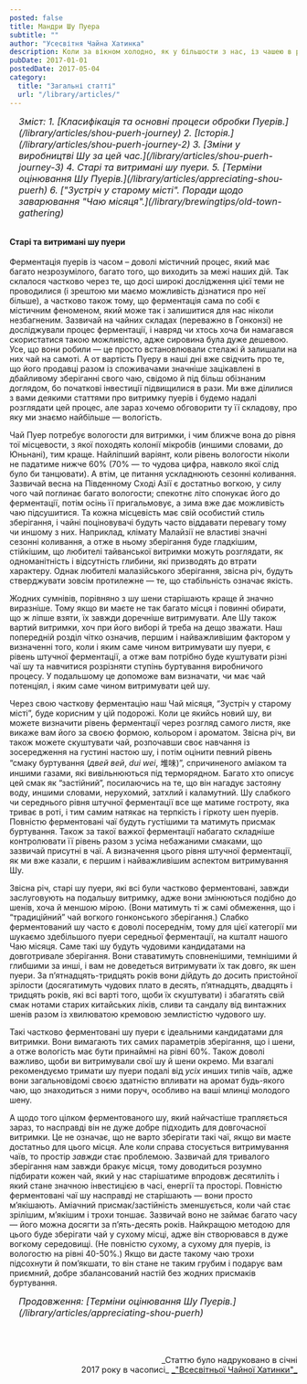 ```yaml
---
posted: false
title: Мандри Шу Пуера
subtitle: ""
author: "Усесвітня Чайна Хатинка"
description: Коли за вікном холодно, як у більшости з нас, із чашею в руках цього темного, насиченого настою ідеально спостерігати за зимовими пейзажами надворі...
pubDate: 2017-01-01
postedDate: 2017-05-04
category: 
  title: "Загальні статті"
  url: "/library/articles/"
---
```


<section style="font-size: 1rem; font-style: italic; padding-left: 1rem; margin-bottom: 2rem;">
    Зміст:
    1. [Класифікація та основні процеси обробки Пуерів.](/library/articles/shou-puerh-journey)
    2. [Історія.](/library/articles/shou-puerh-journey-2)
    3. [Зміни у виробництві Шу за цей час.](/library/articles/shou-puerh-journey-3)
    4. Старі та витримані шу пуери.
    5. [Терміни оцінювання Шу Пуерів.](/library/articles/appreciating-shou-puerh)
    6. ["Зустріч у старому місті". Поради щодо заварювання "Чаю місяця".](/library/brewingtips/old-town-gathering)
</section>


#### Старі та витримані шу пуери
Ферментація пуерів із часом – доволі містичний процес, який має багато незрозумілого, багато того, що виходить за межі наших дій. Так склалося частково через те, що досі широкі дослідження цієї теми не проводилися (і зрештою ми маємо можливість дізнатися про неї більше), а частково також тому, що ферментація сама по собі є містичним феноменом, який може так і залишитися для нас ніколи незбагненим. Зазвичай на чайних складах (переважно в Гонконзі) не досліджували процес ферментації, і навряд чи хтось хоча би намагався скористатися такою можливістю, адже сировина була дуже дешевою. Усе, що вони робили — це просто встановлювали стелажі й залишали на них чай на самоті. А от вартість Пуеру в наші дні вже свідчить про те, що його продавці разом із споживачами значніше зацікавлені в дбайливому зберіганні свого чаю, свідомо й під більш обізнаним доглядом, бо початкові інвестиції підвищилися в рази. Ми вже ділилися з вами деякими статтями про витримку пуерів і будемо надалі розглядати цей процес, але зараз хочемо обговорити ту її складову, про яку ми знаємо найбільше — вологість.

Чай Пуер потребує вологости для витримки, і чим ближче вона до рівня тої місцевости, з якої походять колонії мікробів (иншими словами, до Юньнані), тим краще. Найліпший варіянт, коли рівень вологости ніколи не падатиме нижче 60% (70% — то чудова цифра, навколо якої слід було би танцювати). А втім, це питання ускладнюють сезонні коливання. Зазвичай весна на Південному Сході Азії є достатньо вогкою, у силу чого чай поглинає багато вологости; спекотнє літо спонукає його до ферментації, потім осінь її пригальмовує, а зима вже дає можливість чаю підсушитися. Та кожна місцевість має свій особистий стиль зберігання, і чайні поціновувачі будуть часто віддавати перевагу тому чи иншому з них. Наприклад, клімату Малайзії не властиві значні сезонні коливання, а отже в ньому зберігання буде гладкішим, стійкішим, що любителі тайванської витримки можуть розглядати, як одноманітність і відсутність глибини, які призводять до втрати характеру. Однак любителі малазійського зберігання, звісна річ, будуть стверджувати зовсім протилежне — те, що стабільність означає якість.

Жодних сумнівів, порівняно з шу шени старішають краще й значно виразніше. Тому якщо ви маєте не так багато місця і повинні обирати, що ж ліпше взяти, їх завжди доречніше витримувати. Але Шу також вартий витримки, хоч при його виборі й треба на дещо зважати. Наш попередній розділ чітко означив, першим і найважливішим фактором у визначенні того, коли і яким саме чином витримувати шу пуери, є рівень штучної ферментації, а отже вам потрібно буде куштувати різні чаї шу та навчитися розрізняти ступінь буртування виробничого процесу. У подальшому це допоможе вам визначати, чи має чай потенціял, і яким саме чином витримувати цей шу.

Через свою часткову ферментацію наш Чай місяця, “Зустріч у старому місті”, буде корисним у цій подорожі. Коли це якийсь новий шу, ви можете визначити рівень ферментації через розгляд самого листя, яке викаже вам його за своєю формою, кольором і ароматом. Звісна річ, ви також можете скуштувати чай, розпочавши своє навчання із зосередження на густині настою шу, і потім оцінити певний рівень “смаку буртування (_двей вей_, _dui wei_, 堆味)”, спричиненого аміаком та иншими газами, які вивільнюються під терморядном. Багато хто описує цей смак як “застійний”, посилаючись на те, що він нагадує застояну воду, иншими словами, нерухомий, затхлий і каламутний. Шу слабкого чи середнього рівня штучної ферментації все ще матиме гостроту, яка триває в роті, і тим самим натякає на терпкість і гіркоту шен пуерів. Повністю ферментовані чаї будуть густішими та матимуть присмак буртування. Також за такої важкої ферментації набагато складніше контролювати її рівень разом з усіма небажаними смаками, що зазвичай присутні в чаї. А визначення цього рівня штучної ферментації, як ми вже казали, є першим і найважливішим аспектом витримування Шу.

Звісна річ, старі шу пуери, які всі були частково ферментовані, завжди заслуговують на подальшу витримку, адже вони змінюються подібно до шенів, хоча й меншою мірою. (Вони матимуть ті ж самі обмеження, що і “традиційний” чай вогкого гонконського зберігання.) Слабко ферментований шу часто є доволі посереднім, тому для цієї категорії ми шукаємо здебільшого пуери середньої ферментації, на кшталт нашого Чаю місяця. Саме такі шу будуть чудовими кандидатами на довготривале зберігання. Вони ставатимуть сповненішими, темнішими й глибшими за инші, і вам не доведеться витримувати їх так довго, як шен пуери. За п’ятнадцять-тридцять років вони дійдуть до досить пристойної зрілости (досягатимуть чудових плато в десять, п’ятнадцять, двадцять і тридцять років, які всі варті того, щоби їх скуштувати) і збагатять свій смак нотами старих китайських ліків, сливи та сандалу від винтажних шенів разом із хвилюватою кремовою землистістю чудового шу.

Такі частково ферментовані шу пуери є ідеальними кандидатами для витримки. Вони вимагають тих самих параметрів зберігання, що і шени, а отже вологість має бути принаймні на рівні 60%. Також доволі важливо, щоби ви витримували свої шу й шени окремо. Ми взагалі рекомендуємо тримати шу пуери подалі від _усіх_ инших типів чаїв, адже вони загальновідомі своєю здатністю впливати на аромат будь-якого чаю, що знаходиться з ними поруч, особливо на ваші млинці молодого шену.

А щодо того цілком ферментованого шу, який найчастіше трапляється зараз, то насправді він не дуже добре підходить для довгочасної витримки. Це не означає, що не варто зберігати такі чаї, якщо ви маєте достатньо для цього місця. Але коли справа стосується витримування чаїв, то простір _завжди_ стає проблемою. Зазвичай для тривалого зберігання нам завжди бракує місця, тому доводиться розумно підбирати кожен чай, який у нас старішатиме впродовж десятиліть і який стане значною інвестицією в часі, енергії та просторі. Повністю ферментовані чаї шу насправді не старішають — вони просто м’якішають. Аміачний присмак/застійність зменшується, коли чай стає зрілішим, м’якішим і трохи тоншає. Зазвичай воно не займає багато часу — його можна досягти за п’ять-десять років. Найкращою методою для цього буде зберігати чай у сухому місці, адже він створювався в дуже вогкому середовищі. (Не повністю сухому, а сухому для пуерів, із вологостю на рівні 40-50%.) Якщо ви дасте такому чаю трохи підсохнути й пом’якшати, то він стане не таким грубим і подарує вам приємний, добре збалансований настій без жодних присмаків буртування.

<section style="font-size: 1rem; font-style: italic; padding-left: 1rem; margin-bottom: 2rem;">
    Продовження: [Терміни оцінювання Шу Пуерів.](/library/articles/appreciating-shou-puerh)
</section>

<p>&nbsp;</p>
<p align="right" style="font-size: 0.9rem;">_Статтю було надруковано в січні<br />2017 року в часописі_ <a title="globalteahut.org" href="http://www.globalteahut.org/" target="blank" rel="noopener"> _"Всесвітньої Чайної Хатинки"_ </a></p>
